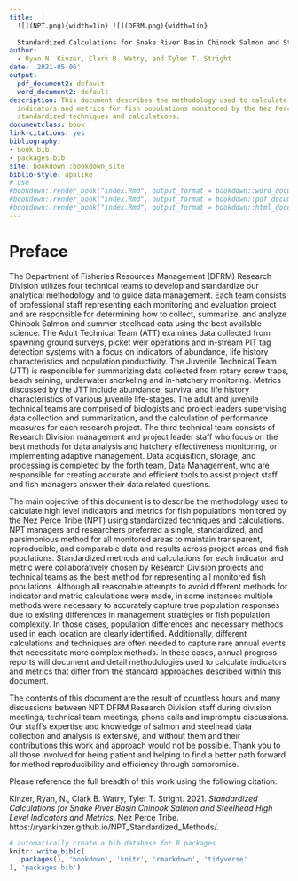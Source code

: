 ```yaml
--- 
title:  |
  ![](NPT.png){width=1in} ![](DFRM.png){width=1in}
  
  Standardized Calculations for Snake River Basin Chinook Salmon and Steelhead High Level Indicators and Metrics
author:
  - Ryan N. Kinzer, Clark B. Watry, and Tyler T. Stright
date: '2021-05-06'
output:
  pdf_document2: default
  word_document2: default
description: This document describes the methodology used to calculate high level
  indicators and metrics for fish populations monitored by the Nez Perce Tribe using
  standardized techniques and calculations.
documentclass: book
link-citations: yes
bibliography:
- book.bib
- packages.bib
site: bookdown::bookdown_site
biblio-style: apalike
# use
#bookdown::render_book("index.Rmd", output_format = bookdown::word_document2(toc = TRUE))
#bookdown::render_book("index.Rmd", output_format = bookdown::pdf_document2(toc = TRUE))
#bookdown::render_book("index.Rmd", output_format = bookdown::html_document2(toc = TRUE, split_by = 'none'))
---
```


# Preface {#sec:preface}

The Department of Fisheries Resources Management (DFRM) Research Division utilizes four technical teams to develop and standardize our analytical methodology and to guide data management. Each team consists of professional staff representing each monitoring and evaluation project and are responsible for determining how to collect, summarize, and analyze Chinook Salmon and summer steelhead data using the best available science. The Adult Technical Team (ATT) examines data collected from spawning ground surveys, picket weir operations and in-stream PIT tag detection systems with a focus on indicators of abundance, life history characteristics and population productivity. The Juvenile Technical Team (JTT) is responsible for summarizing data collected from rotary screw traps, beach seining, underwater snorkeling and in-hatchery monitoring. Metrics discussed by the JTT include abundance, survival and life history characteristics of various juvenile life-stages. The adult and juvenile technical teams are comprised of biologists and project leaders supervising data collection and summarization, and the calculation of performance measures for each research project. The third technical team consists of Research Division management and project leader staff who focus on the best methods for data analysis and hatchery effectiveness monitoring, or implementing adaptive management. Data acquisition, storage, and processing is completed by the forth team, Data Management, who are responsible for creating accurate and efficient tools to assist project staff and fish managers answer their data related questions.

The main objective of this document is to describe the methodology used to calculate high level indicators and metrics for fish populations monitored by the Nez Perce Tribe (NPT) using standardized techniques and calculations. NPT managers and researchers preferred a single, standardized, and parsimonious method for all monitored areas to maintain transparent, reproducible, and comparable data and results across project areas and fish populations. Standardized methods and calculations for each indicator and metric were collaboratively chosen by Research Division projects and technical teams as the best method for representing all monitored fish populations. Although all reasonable attempts to avoid different methods for indicator and metric calculations were made, in some instances multiple methods were necessary to accurately capture true population responses due to existing differences in management strategies or fish population complexity. In those cases, population differences and necessary methods used in each location are clearly identified. Additionally, different calculations and techniques are often needed to capture rare annual events that necessitate more complex methods. In these cases, annual progress reports will document and detail methodologies used to calculate indicators and metrics that differ from the standard approaches described within this document.

<!--A second objective of this document, is to serve as a manual and training guide to the division's approved and agreed upon calculations for program evaluations and population monitoring. Throughout the chapters of the book, example calculations are provided using the **R** statistical programming language, and packages **cdmsR**, **cuyem** and **fisheR** available from [https://github.com/ryankinzer](https://github.com/ryankinzer). These three packages were developed explicitly for accessing, summarizing and calculating indicators and metrics following the methods identified in this document and approved by Research Division projects and technical teams. A companion **R** training workshop that follows examples shown in the book is also available at [https://rstudio.cloud](https://rstudio.cloud) with invitation.-->

The contents of this document are the result of countless hours and many discussions between NPT DFRM Research Division staff during division meetings, technical team meetings, phone calls and impromptu discussions. Our staff's expertise and knowledge of salmon and steelhead data collection and analysis is extensive, and without them and their contributions this work and approach would not be possible. Thank you to all those involved for being patient and helping to find a better path forward for method reproducibility and efficiency through compromise. 

Please reference the full breadth of this work using the following citation:

Kinzer, Ryan, N., Clark B. Watry, Tyler T. Stright. 2021. *Standardized Calculations for Snake River Basin Chinook Salmon and Steelhead High Level Indicators and Metrics*. Nez Perce Tribe. https://ryankinzer.github.io/NPT_Standardized_Methods/.

```r
# automatically create a bib database for R packages
knitr::write_bib(c(
  .packages(), 'bookdown', 'knitr', 'rmarkdown', 'tidyverse'
), 'packages.bib')
```
